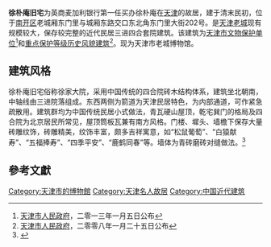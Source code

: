 {{文物保护单位
| 级别 = 省级
| 省区市 = 天津市
| 名称 = 徐朴庵旧居
| 图片 = [[File:徐朴庵旧宅.jpg|200px]] |
| 编号 = 4-101
| 分类 = 近现代重要史迹及代表性建筑
| 时代 = 中华民国
| 所在 = [[天津市|天津市]][[南开区|南开区]]
| 登录 = 2013年1月5日
}}

'''徐朴庵旧宅'''为英商麦加利银行第一任买办徐朴庵在[[天津|天津]]的故居，建于清末民初，位于[[南开区|南开区]]老城厢东门里与城厢东路交口东北角东门里大街202号。是[[天津老城|天津老城]]现有规模较大，保存较完整的近代民居三进四合套院建筑。该建筑为[[天津市文物保护单位|天津市文物保护单位]]<ref>[[天津市人民政府|天津市人民政府]]，二零一三年一月五日公布</ref>和[[天津历史风貌建筑|重点保护等级历史风貌建筑]]<ref>[[天津市人民政府|天津市人民政府]]，二零零八年一月二十五日公布</ref>。现为天津市老城博物馆。

== 建筑风格 ==
{{天津历史风貌建筑 | 
省区市 = 天津市 |
名称 = 徐朴庵旧宅 |
图片 = [[File:徐朴庵旧宅铭牌.jpg|200px]] | 
编号 = 0320011 | 
等级 = 重点保护 |
时代 = 1910年|
所在 = [[天津市|天津市]][[南开区|南开区]] |
公布 = 2008年1月25日 |
}} 

徐朴庵旧宅俗称徐家大院，采用中国传统的四合院砖木结构体系，建筑坐北朝南，中轴线由三进院落组成。东西两侧为箭道为天津民居特色，为内部通道，可作紧急疏散用。建筑群均为中国传统民居小式做法，青瓦硬山屋顶，乾宅巽门的格局及四合院为北京居民所常见，屋顶筒板瓦兼有南方风格。门楼、墀头、墙檐下保存大量砖雕纹饰，砖雕精美，纹饰丰富，颇多吉祥寓意，如“松鼠葡萄”、“白猿献寿”、“五福捧寿”、“四季平安”、“鹿鹤同春”等。墙体为青砖磨砖对缝做法。<ref>{{Cite web |url=http://www.tjtv.com.cn/system/2007/06/20/001728138.shtml |title=徐朴庵旧居 |access-date=2010-10-17 |archive-url=https://web.archive.org/web/20160304210809/http://www.tjtv.com.cn/system/2007/06/20/001728138.shtml |archive-date=2016-03-04 |dead-url=yes }}</ref>

== 參考文獻 == 
<div class="references-small"> 
<references /> 
</div> 

{{天津市名人故居}} 
{{天津市博物馆}}
{{天津市科普场馆}}
{{天津市文物保护单位}}

[[Category:天津市的博物館|Category:天津市的博物館]]
[[Category:天津名人故居|Category:天津名人故居]] 
[[Category:中国近代建筑|Category:中国近代建筑]]